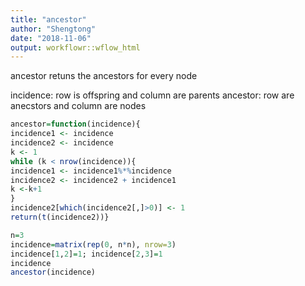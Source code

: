 ```yaml
---
title: "ancestor"
author: "Shengtong"
date: "2018-11-06"
output: workflowr::wflow_html
---
```

ancestor retuns the ancestors for every node 

incidence: row is offspring and column are parents 
ancestor: row are anecstors and column are nodes 

```r
ancestor=function(incidence){
incidence1 <- incidence
incidence2 <- incidence
k <- 1
while (k < nrow(incidence)){
incidence1 <- incidence1%*%incidence
incidence2 <- incidence2 + incidence1
k <-k+1
}
incidence2[which(incidence2[,]>0)] <- 1
return(t(incidence2))}
```

```r
n=3
incidence=matrix(rep(0, n*n), nrow=3)
incidence[1,2]=1; incidence[2,3]=1
incidence
ancestor(incidence)
```